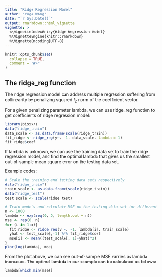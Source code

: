 ---
title: "Ridge Regression Model"
author: "Yuge Wang"
date: "`r Sys.Date()`"
output: rmarkdown::html_vignette
vignette: >
  %\VignetteIndexEntry{Ridge Regression Model}
  %\VignetteEngine{knitr::rmarkdown}
  %\VignetteEncoding{UTF-8}
---

```{r setup, include = FALSE}
knitr::opts_chunk$set(
  collapse = TRUE,
  comment = "#>"
)
```

## The ridge_reg function

The ridge regression model can address multiple regression suffering from collinearity by penalizing squared $l_2$ norm of the coefficient vector.  

For a given penalizing parameter lambda, we can use ridge_reg function to get coefficients of ridge regression model:  

```{r}
library(bis557)
data("ridge_train")
data_scale <- as.data.frame(scale(ridge_train))
fit_ridge <- ridge_reg(y~. -1, data_scale, lambda = 1)
fit_ridge$coef
```

If lambda is unknown, we can use the training data set to train the ridge regression model, and find the optimal lambda that gives us the smallest out-of-sample mean square error on the testing data set.  

Example codes:  

```{r, fig.width = 5, fig.height = 4, fig.align = 'center'}
# Scale the training and testing data sets respectively
data("ridge_train")
train_scale <- as.data.frame(scale(ridge_train))
data("ridge_test")
test_scale <- scale(ridge_test)

# Train models and calculate MSE on the testing data set for different lambdas
n <- 1000
lambda <- exp(seq(0, 5, length.out = n))
mse <- rep(0, n)
for (i in 1:n){
  fit_ridge <- ridge_reg(y ~. -1, lambda[i], train_scale)
  yhat <- test_scale[,-1] %*% fit_ridge$coef
  mse[i] <- mean((test_scale[, 1]-yhat)^2)
} 
plot(log(lambda), mse)
```

From the plot above, we can see out-of-sample MSE varries as lambda increases. The optimal lambda in our example can be calculated as follows:  

```{r}
lambda[which.min(mse)]
```
